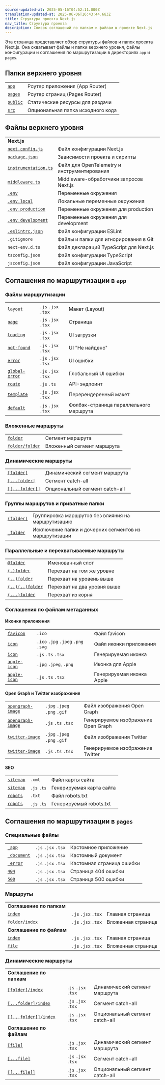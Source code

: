 ```yaml
---
source-updated-at: 2025-05-16T04:52:11.000Z
translation-updated-at: 2025-06-06T16:43:44.683Z
title: Структура проекта Next.js
nav_title: Структура проекта
description: Список соглашений по папкам и файлам в проекте Next.js
---
```


Эта страница представляет обзор структуры файлов и папок проекта Next.js. Она охватывает файлы и папки верхнего уровня, файлы конфигурации и соглашения по маршрутизации в директориях `app` и `pages`.

## Папки верхнего уровня

|                                                                          |                                    |
| ------------------------------------------------------------------------ | ---------------------------------- |
| [`app`](/docs/app/building-your-application/routing)                     | Роутер приложения (App Router)     |
| [`pages`](/docs/pages/building-your-application/routing)                 | Роутер страниц (Pages Router)      |
| [`public`](/docs/app/building-your-application/optimizing/static-assets) | Статические ресурсы для раздачи    |
| [`src`](/docs/app/building-your-application/configuring/src-directory)   | Опциональная папка исходного кода  |

## Файлы верхнего уровня

|                                                                                             |                                         |
| ------------------------------------------------------------------------------------------- | --------------------------------------- |
| **Next.js**                                                                                 |                                         |
| [`next.config.js`](/docs/app/api-reference/next-config-js)                                  | Файл конфигурации Next.js               |
| [`package.json`](/docs/getting-started/installation#manual-installation)                    | Зависимости проекта и скрипты           |
| [`instrumentation.ts`](/docs/app/building-your-application/optimizing/instrumentation)      | Файл для OpenTelemetry и инструментирования |
| [`middleware.ts`](/docs/app/building-your-application/routing/middleware)                   | Middleware-обработчики запросов Next.js |
| [`.env`](/docs/app/building-your-application/configuring/environment-variables)             | Переменные окружения                    |
| [`.env.local`](/docs/app/building-your-application/configuring/environment-variables)       | Локальные переменные окружения          |
| [`.env.production`](/docs/app/building-your-application/configuring/environment-variables)  | Переменные окружения для production     |
| [`.env.development`](/docs/app/building-your-application/configuring/environment-variables) | Переменные окружения для development    |
| [`.eslintrc.json`](/docs/app/building-your-application/configuring/eslint)                  | Файл конфигурации ESLint                |
| `.gitignore`                                                                                | Файлы и папки для игнорирования в Git   |
| `next-env.d.ts`                                                                             | Файл деклараций TypeScript для Next.js  |
| `tsconfig.json`                                                                             | Файл конфигурации TypeScript            |
| `jsconfig.json`                                                                             | Файл конфигурации JavaScript            |

## Соглашения по маршрутизации в `app`

### Файлы маршрутизации

|                                                                                 |                     |                              |
| ------------------------------------------------------------------------------- | ------------------- | ---------------------------- |
| [`layout`](/docs/app/api-reference/file-conventions/layout)                     | `.js` `.jsx` `.tsx` | Макет (Layout)               |
| [`page`](/docs/app/api-reference/file-conventions/page)                         | `.js` `.jsx` `.tsx` | Страница                     |
| [`loading`](/docs/app/api-reference/file-conventions/loading)                   | `.js` `.jsx` `.tsx` | UI загрузки                  |
| [`not-found`](/docs/app/api-reference/file-conventions/not-found)               | `.js` `.jsx` `.tsx` | UI "Не найдено"              |
| [`error`](/docs/app/api-reference/file-conventions/error)                       | `.js` `.jsx` `.tsx` | UI ошибки                    |
| [`global-error`](/docs/app/api-reference/file-conventions/error#global-errorjs) | `.js` `.jsx` `.tsx` | Глобальный UI ошибки         |
| [`route`](/docs/app/api-reference/file-conventions/route)                       | `.js` `.ts`         | API-эндпоинт                 |
| [`template`](/docs/app/api-reference/file-conventions/template)                 | `.js` `.jsx` `.tsx` | Перерендеренный макет        |
| [`default`](/docs/app/api-reference/file-conventions/default)                   | `.js` `.jsx` `.tsx` | Фолбэк-страница параллельного маршрута |

### Вложенные маршруты

|                                                                              |                      |
| ---------------------------------------------------------------------------- | -------------------- |
| [`folder`](/docs/app/building-your-application/routing#route-segments)       | Сегмент маршрута     |
| [`folder/folder`](/docs/app/building-your-application/routing#nested-routes) | Вложенный сегмент маршрута |

### Динамические маршруты

|                                                                                                           |                                  |
| --------------------------------------------------------------------------------------------------------- | -------------------------------- |
| [`[folder]`](/docs/app/building-your-application/routing/dynamic-routes#convention)                       | Динамический сегмент маршрута    |
| [`[...folder]`](/docs/app/building-your-application/routing/dynamic-routes#catch-all-segments)            | Сегмент catch-all                |
| [`[[...folder]]`](/docs/app/building-your-application/routing/dynamic-routes#optional-catch-all-segments) | Опциональный сегмент catch-all   |

### Группы маршрутов и приватные папки

|                                                                                     |                                                  |
| ----------------------------------------------------------------------------------- | ------------------------------------------------ |
| [`(folder)`](/docs/app/building-your-application/routing/route-groups#convention)   | Группировка маршрутов без влияния на маршрутизацию |
| [`_folder`](/docs/app/building-your-application/routing/colocation#private-folders) | Исключение папки и дочерних сегментов из маршрутизации |

### Параллельные и перехватываемые маршруты

|                                                                                                |                            |
| ---------------------------------------------------------------------------------------------- | -------------------------- |
| [`@folder`](/docs/app/building-your-application/routing/parallel-routes#convention)            | Именованный слот           |
| [`(.)folder`](/docs/app/building-your-application/routing/intercepting-routes#convention)      | Перехват на том же уровне  |
| [`(..)folder`](/docs/app/building-your-application/routing/intercepting-routes#convention)     | Перехват на уровень выше   |
| [`(..)(..)folder`](/docs/app/building-your-application/routing/intercepting-routes#convention) | Перехват на два уровня выше |
| [`(...)folder`](/docs/app/building-your-application/routing/intercepting-routes#convention)    | Перехват из корня          |

### Соглашения по файлам метаданных

#### Иконки приложения

|                                                                                                                 |                                     |                          |
| --------------------------------------------------------------------------------------------------------------- | ----------------------------------- | ------------------------ |
| [`favicon`](/docs/app/api-reference/file-conventions/metadata/app-icons#favicon)                                | `.ico`                              | Файл favicon             |
| [`icon`](/docs/app/api-reference/file-conventions/metadata/app-icons#icon)                                      | `.ico` `.jpg` `.jpeg` `.png` `.svg` | Файл иконки приложения   |
| [`icon`](/docs/app/api-reference/file-conventions/metadata/app-icons#generate-icons-using-code-js-ts-tsx)       | `.js` `.ts` `.tsx`                  | Генерируемая иконка      |
| [`apple-icon`](/docs/app/api-reference/file-conventions/metadata/app-icons#apple-icon)                          | `.jpg` `.jpeg`, `.png`              | Иконка для Apple         |
| [`apple-icon`](/docs/app/api-reference/file-conventions/metadata/app-icons#generate-icons-using-code-js-ts-tsx) | `.js` `.ts` `.tsx`                  | Генерируемая иконка Apple |

#### Open Graph и Twitter изображения

|                                                                                                                             |                              |                            |
| --------------------------------------------------------------------------------------------------------------------------- | ---------------------------- | -------------------------- |
| [`opengraph-image`](/docs/app/api-reference/file-conventions/metadata/opengraph-image#opengraph-image)                      | `.jpg` `.jpeg` `.png` `.gif` | Файл изображения Open Graph |
| [`opengraph-image`](/docs/app/api-reference/file-conventions/metadata/opengraph-image#generate-images-using-code-js-ts-tsx) | `.js` `.ts` `.tsx`           | Генерируемое изображение Open Graph |
| [`twitter-image`](/docs/app/api-reference/file-conventions/metadata/opengraph-image#twitter-image)                          | `.jpg` `.jpeg` `.png` `.gif` | Файл изображения Twitter   |
| [`twitter-image`](/docs/app/api-reference/file-conventions/metadata/opengraph-image#generate-images-using-code-js-ts-tsx)   | `.js` `.ts` `.tsx`           | Генерируемое изображение Twitter |

#### SEO

|                                                                                             |             |                       |
| ------------------------------------------------------------------------------------------- | ----------- | --------------------- |
| [`sitemap`](/docs/app/api-reference/file-conventions/metadata/sitemap#static-sitemapxml)    | `.xml`      | Файл карты сайта      |
| [`sitemap`](/docs/app/api-reference/file-conventions/metadata/sitemap#generate-a-sitemap)   | `.js` `.ts` | Генерируемая карта сайта |
| [`robots`](/docs/app/api-reference/file-conventions/metadata/robots#static-robotstxt)       | `.txt`      | Файл robots.txt       |
| [`robots`](/docs/app/api-reference/file-conventions/metadata/robots#generate-a-robots-file) | `.js` `.ts` | Генерируемый robots.txt |

## Соглашения по маршрутизации в `pages`

### Специальные файлы

|                                                                                                             |                     |                   |
| ----------------------------------------------------------------------------------------------------------- | ------------------- | ----------------- |
| [`_app`](/docs/pages/building-your-application/routing/custom-app)                                          | `.js` `.jsx` `.tsx` | Кастомное приложение |
| [`_document`](/docs/pages/building-your-application/routing/custom-document)                                | `.js` `.jsx` `.tsx` | Кастомный документ   |
| [`_error`](/docs/pages/building-your-application/routing/custom-error#more-advanced-error-page-customizing) | `.js` `.jsx` `.tsx` | Кастомная страница ошибки |
| [`404`](/docs/pages/building-your-application/routing/custom-error#404-page)                                | `.js` `.jsx` `.tsx` | Страница 404 ошибки  |
| [`500`](/docs/pages/building-your-application/routing/custom-error#500-page)                                | `.js` `.jsx` `.tsx` | Страница 500 ошибки  |

### Маршруты

|                                                                                                |                     |             |
| ---------------------------------------------------------------------------------------------- | ------------------- | ----------- |
| **Соглашение по папкам**                                                                       |                     |             |
| [`index`](/docs/pages/building-your-application/routing/pages-and-layouts#index-routes)        | `.js` `.jsx` `.tsx` | Главная страница |
| [`folder/index`](/docs/pages/building-your-application/routing/pages-and-layouts#index-routes) | `.js` `.jsx` `.tsx` | Вложенная страница |
| **Соглашение по файлам**                                                                       |                     |             |
| [`index`](/docs/pages/building-your-application/routing/pages-and-layouts#index-routes)        | `.js` `.jsx` `.tsx` | Главная страница |
| [`file`](/docs/pages/building-your-application/routing/pages-and-layouts)                      | `.js` `.jsx` `.tsx` | Вложенная страница |

### Динамические маршруты

|                                                                                                                   |                     |                                  |
| ----------------------------------------------------------------------------------------------------------------- | ------------------- | -------------------------------- |
| **Соглашение по папкам**                                                                                         |                     |                                  |
| [`[folder]/index`](/docs/pages/building-your-application/routing/dynamic-routes)                                  | `.js` `.jsx` `.tsx` | Динамический сегмент маршрута    |
| [`[...folder]/index`](/docs/pages/building-your-application/routing/dynamic-routes#catch-all-segments)            | `.js` `.jsx` `.tsx` | Сегмент catch-all                |
| [`[[...folder]]/index`](/docs/pages/building-your-application/routing/dynamic-routes#optional-catch-all-segments) | `.js` `.jsx` `.tsx` | Опциональный сегмент catch-all   |
| **Соглашение по файлам**                                                                                         |                     |                                  |
| [`[file]`](/docs/pages/building-your-application/routing/dynamic-routes)                                          | `.js` `.jsx` `.tsx` | Динамический сегмент маршрута    |
| [`[...file]`](/docs/pages/building-your-application/routing/dynamic-routes#catch-all-segments)                    | `.js` `.jsx` `.tsx` | Сегмент catch-all                |
| [`[[...file]]`](/docs/pages/building-your-application/routing/dynamic-routes#optional-catch-all-segments)         | `.js` `.jsx` `.tsx` | Опциональный сегмент catch-all   |